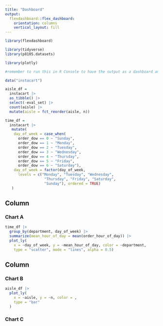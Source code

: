 ```yaml
---
title: "Dashboard"
output: 
  flexdashboard::flex_dashboard:
    orientation: columns
    vertical_layout: fill
---
```

```r
library(flexdashboard)

library(tidyverse)
library(p8105.datasets)

library(plotly)

#remember to run this in R Console to have the output as a dashboard and not just an html --> rmarkdown::render("dashboard.Rmd", output_format = "flexdashboard::flex_dashboard")
```

```r
data("instacart")

aisle_df = 
  instacart |> 
  as_tibble() |> 
  select(-eval_set) |> 
  count(aisle) |> 
  mutate(aisle = fct_reorder(aisle, n))

time_df = 
  instacart |>
   mutate(
    day_of_week = case_when(
      order_dow == 0 ~ "Sunday",
      order_dow == 1 ~ "Monday",
      order_dow == 2 ~ "Tuesday",
      order_dow == 3 ~ "Wednesday",
      order_dow == 4 ~ "Thursday",
      order_dow == 5 ~ "Friday",
      order_dow == 6 ~ "Saturday"),
    day_of_week = factor(day_of_week,
      levels = c("Monday", "Tuesday", "Wednesday", 
                  "Thursday", "Friday", "Saturday",
                  "Sunday"), ordered = TRUE) 
   )

```

Column {data-width=650}
-----------------------------------------------------------------------

### Chart A

```r
time_df |> 
  group_by(department, day_of_week) |> 
  summarize(mean_hour_of_day = mean(order_hour_of_day)) |> 
  plot_ly(
    x = ~day_of_week, y = ~mean_hour_of_day, color = ~department,
    type = "scatter", mode = "lines", alpha = 0.5)

```

Column {data-width=350}
-----------------------------------------------------------------------

### Chart B

```r
aisle_df |> 
  plot_ly(
    x = ~aisle, y = ~n, color = ,
    type = "bar"
  )
```

### Chart C

```r


```

